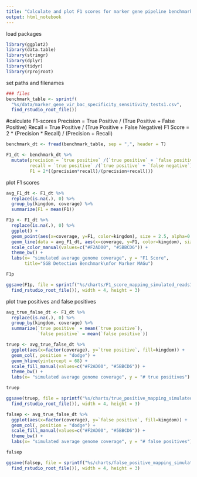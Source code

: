 ```yaml
---
title: "Calculate and plot F1 scores for marker gene pipeline benchmark"
output: html_notebook
---
```



load packages
```r
library(ggplot2)
library(data.table)
library(stringr)
library(dplyr)
library(tidyr)
library(rprojroot)
```

set paths and filenames
```r
### files
benchmark_table <- sprintf(
  "%s/data/marker_gene_vir_bac_specificity_sensitivity_tests1.csv", 
  find_rstudio_root_file())
```

#calculate F1-scores
Precision = True Positive / (True Positive + False Positive)
Recall = True Positive / (True Positive + False Negative)
F1 Score = 2 * (Precision * Recall) / (Precision + Recall)

```r
benchmark_dt <- fread(benchmark_table, sep = ",", header = T)

F1_dt <- benchmark_dt %>%
  mutate(precision = `true positive` /(`true positive` + `false positive`),
         recall = `true positive` /(`true positive` + `false negative`),
         F1 = 2*((precision*recall)/(precision+recall)))
```

plot F1 scores
```r
avg_F1_dt <- F1_dt %>%
  replace(is.na(.), 0) %>%
  group_by(kingdom, coverage) %>%
  summarize(F1 = mean(F1))

F1p <- F1_dt %>%
  replace(is.na(.), 0) %>%
  ggplot() +
  geom_point(aes(x=coverage, y=F1, color=kingdom), size = 2.5, alpha=0.9) +
  geom_line(data = avg_F1_dt, aes(x=coverage, y=F1, color=kingdom), size = 1.3, alpha =0.5) +
  scale_color_manual(values=c("#F2AD00", "#5BBCD6")) +
  theme_bw() +
  labs(x= "simulated average genome coverage", y = "F1 Score", 
       title="SGB Detection Benchmark\nfor Marker MAGu")

F1p

ggsave(F1p, file = sprintf("%s/charts/F1_score_mapping_simulated_reads1.pdf", 
  find_rstudio_root_file()), width = 4, height = 3)
```

plot true positives and false positives
```r
avg_true_false_dt <- F1_dt %>%
  replace(is.na(.), 0) %>%
  group_by(kingdom, coverage) %>%
  summarize(`true positive` = mean(`true positive`),
            `false positive` = mean(`false positive`))

truep <- avg_true_false_dt %>%
  ggplot(aes(x=factor(coverage), y=`true positive`, fill=kingdom)) +
  geom_col(, position = "dodge") +
  geom_hline(yintercept = 68) +
  scale_fill_manual(values=c("#F2AD00", "#5BBCD6")) +
  theme_bw() +
  labs(x= "simulated average genome coverage", y = "# true positives")

truep

ggsave(truep, file = sprintf("%s/charts/true_positive_mapping_simulated_reads1.pdf", 
  find_rstudio_root_file()), width = 4, height = 3)

falsep <- avg_true_false_dt %>%
  ggplot(aes(x=factor(coverage), y=`false positive`, fill=kingdom)) +
  geom_col(, position = "dodge") +
  scale_fill_manual(values=c("#F2AD00", "#5BBCD6")) +
  theme_bw() +
  labs(x= "simulated average genome coverage", y = "# false positives")

falsep

ggsave(falsep, file = sprintf("%s/charts/false_positive_mapping_simulated_reads1.pdf", 
  find_rstudio_root_file()), width = 4, height = 3)
```










